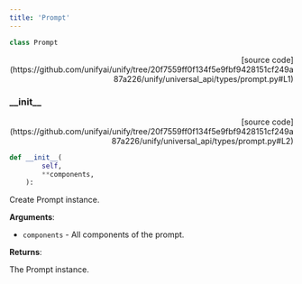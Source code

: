 ```yaml
---
title: 'Prompt'
---
```


```python
class Prompt
```

<p align="right">[source code](https://github.com/unifyai/unify/tree/20f7559ff0f134f5e9fbf9428151cf249a87a226/unify/universal_api/types/prompt.py#L1)</p>



### \_\_init\_\_

<p align="right">[source code](https://github.com/unifyai/unify/tree/20f7559ff0f134f5e9fbf9428151cf249a87a226/unify/universal_api/types/prompt.py#L2)</p>

```python
def __init__(
        self,
        **components,
    ):
```

Create Prompt instance.

**Arguments**:

- `components` - All components of the prompt.



**Returns**:

The Prompt instance.